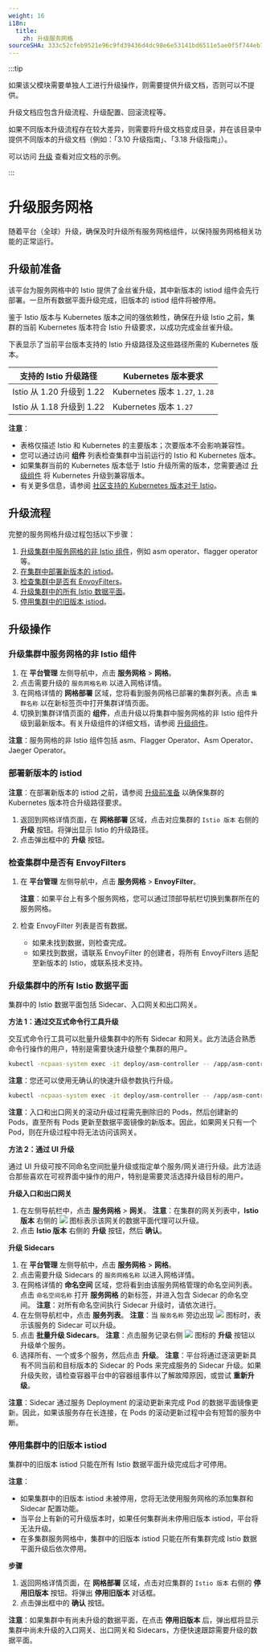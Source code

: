 ```yaml
---
weight: 16
i18n:
  title:
    zh: 升级服务网格
sourceSHA: 333c52cfeb9521e96c9fd39436d4dc98e6e53141bd6511e5ae0f5f744eb7bf76
---
```


:::tip

如果该父模块需要单独人工进行升级操作，则需要提供升级文档，否则可以不提供。

升级文档应包含升级流程、升级配置、回滚流程等。

如果不同版本升级流程存在较大差异，则需要将升级文档变成目录，并在该目录中提供不同版本的升级文档（例如：「3.10 升级指南」、「3.18 升级指南」）。

可以访问 [升级](https://product-doc-guide.alauda.cn/template/upgrade/example.html) 查看对应文档的示例。

:::

# 升级服务网格

随着平台（全球）升级，确保及时升级所有服务网格组件，以保持服务网格相关功能的正常运行。

## <span id="ref">升级前准备</span>

该平台为服务网格中的 Istio 提供了金丝雀升级，其中新版本的 istiod 组件会先行部署。一旦所有数据平面升级完成，旧版本的 istiod 组件将被停用。

鉴于 Istio 版本与 Kubernetes 版本之间的强依赖性，确保在升级 Istio 之前，集群的当前 Kubernetes 版本符合 Istio 升级要求，以成功完成金丝雀升级。

下表显示了当前平台版本支持的 Istio 升级路径及这些路径所需的 Kubernetes 版本。

| 支持的 Istio 升级路径        | Kubernetes 版本要求            |
| ----------------------------- | ------------------------------ |
| Istio 从 1.20 升级到 1.22     | Kubernetes 版本 `1.27`, `1.28` |
| Istio 从 1.18 升级到 1.22     | Kubernetes 版本 `1.27`         |

**注意**：

- 表格仅描述 Istio 和 Kubernetes 的主要版本；次要版本不会影响兼容性。
- 您可以通过访问 **组件** 列表检查集群中当前运行的 Istio 和 Kubernetes 版本。
- 如果集群当前的 Kubernetes 版本低于 Istio 升级所需的版本，您需要通过 [升级组件](@console-platform-docs/zh/platform-usermanual/clusterall/1cluster/11upgrade/) 将 Kubernetes 升级到兼容版本。
- 有关更多信息，请参阅 [社区支持的 Kubernetes 版本对于 Istio](https://istio.io/latest/docs/releases/supported-releases/)。

## 升级流程

完整的服务网格升级过程包括以下步骤：

1. [升级集群中服务网格的非 Istio 组件](#component)，例如 asm operator、flagger operator 等。
2. [在集群中部署新版本的 istiod](#newistiod)。
3. [检查集群中是否有 EnvoyFilters](#envoyfilters)。
4. [升级集群中的所有 Istio 数据平面](#data-planes)。
5. [停用集群中的旧版本 istiod](#oldistiod)。

## 升级操作

### <span id="component">升级集群中服务网格的非 Istio 组件</span>

1. 在 **平台管理** 左侧导航中，点击 **服务网格** > **网格**。
2. 点击需要升级的 `服务网格名称` 以进入网格详情。
3. 在网格详情的 **网格部署** 区域，您将看到服务网格已部署的集群列表。点击 `集群名称` 以在新标签页中打开集群详情页面。
4. 切换到集群详情页面的 **组件**，点击升级以将集群中服务网格的非 Istio 组件升级到最新版本。有关升级组件的详细文档，请参阅 [升级组件](@console-platform-docs/zh/platform-usermanual/clusterall/1cluster/11upgrade/)。

**注意**：服务网格的非 Istio 组件包括 asm、Flagger Operator、Asm Operator、Jaeger Operator。

### <span id="newistiod">部署新版本的 istiod</span>

**注意**：在部署新版本的 istiod 之前，请参阅 [升级前准备](#ref) 以确保集群的 Kubernetes 版本符合升级路径要求。

1. 返回到网格详情页面，在 **网格部署** 区域，点击对应集群的 `Istio 版本` 右侧的 **升级** 按钮。将弹出显示 Istio 的升级路径。
2. 点击弹出框中的 **升级** 按钮。

### <span id="envoyfilters">检查集群中是否有 EnvoyFilters</span>

1. 在 **平台管理** 左侧导航中，点击 **服务网格** > **EnvoyFilter**。

   **注意**：如果平台上有多个服务网格，您可以通过顶部导航栏切换到集群所在的服务网格。

2. 检查 EnvoyFilter 列表是否有数据。
   - 如果未找到数据，则检查完成。
   - 如果找到数据，请联系 EnvoyFilter 的创建者，将所有 EnvoyFilters 适配至新版本的 Istio，或联系技术支持。

### <span id="data-planes">升级集群中的所有 Istio 数据平面</span>

集群中的 Istio 数据平面包括 Sidecar、入口网关和出口网关。

**方法 1：通过交互式命令行工具升级**

交互式命令行工具可以批量升级集群中的所有 Sidecar 和网关。此方法适合熟悉命令行操作的用户，特别是需要快速升级整个集群的用户。

```bash
kubectl -ncpaas-system exec -it deploy/asm-controller -- /app/asm-controller bfg rollout
```

**注意**：您还可以使用无确认的快速升级参数执行升级。

```bash
kubectl -ncpaas-system exec -it deploy/asm-controller -- /app/asm-controller bfg rollout --no-prompt
```

**注意**：入口和出口网关的滚动升级过程需先删除旧的 Pods，然后创建新的 Pods，直至所有 Pods 更新至数据平面镜像的新版本。因此，如果网关只有一个 Pod，则在升级过程中将无法访问该网关。

**方法 2：通过 UI 升级**

通过 UI 升级可按不同命名空间批量升级或指定单个服务/网关进行升级。此方法适合那些喜欢在可视界面中操作的用户，特别是需要灵活选择升级目标的用户。

**升级入口和出口网关**

1. 在左侧导航栏中，点击 **服务网格** > **网关**。
   **注意**：在集群的网关列表中，**Istio 版本** 右侧的 ![](/zh/img/00feature.png) 图标表示该网关的数据平面代理可以升级。
2. 点击 **Istio 版本** 右侧的 **升级** 按钮，然后 **确认**。

**升级 Sidecars**

1. 在 **平台管理** 左侧导航中，点击 **服务网格** > **网格**。
2. 点击需要升级 Sidecars 的 `服务网格名称` 以进入网格详情。
3. 在网格详情的 **命名空间** 区域，您将看到由该服务网格管理的命名空间列表。点击 `命名空间名称` 打开 **服务网格** 的新标签，并进入包含 Sidecar 的命名空间。
   **注意**：对所有命名空间执行 Sidecar 升级时，请依次进行。
4. 在左侧导航栏中，点击 **服务列表**。
   **注意**：当 `服务名称` 旁边出现 ![](/zh/img/00feature.png) 图标时，表示该服务的 Sidecar 可以升级。
5. 点击 **批量升级 Sidecars**。
   **注意**：点击服务记录右侧 ![](/zh/img/00feature.png) 图标的 **升级** 按钮以升级单个服务。
6. 选择所有、一个或多个服务，然后点击 **升级**。
   **注意**：平台将通过逐滚更新具有不同当前和目标版本的 Sidecar 的 Pods 来完成服务的 Sidecar 升级。如果升级失败，请检查容器平台中的容器组事件以了解故障原因，或尝试 **重新升级**。

**注意**：Sidecar 通过服务 Deployment 的滚动更新来完成 Pod 的数据平面镜像更新。因此，如果该服务存在长连接，在 Pods 的滚动更新过程中会有短暂的服务中断。

### <span id="oldistiod">停用集群中的旧版本 istiod</span>

集群中的旧版本 istiod 只能在所有 Istio 数据平面升级完成后才可停用。

**注意**：

- 如果集群中的旧版本 istiod 未被停用，您将无法使用服务网格的添加集群和 Sidecar 配置功能。
- 当平台上有新的可升级版本时，如果任何集群尚未停用旧版本 istiod，平台将无法升级。
- 在多集群服务网格中，集群中的旧版本 istiod 只能在所有集群完成 Istio 数据平面升级后依次停用。

**步骤**

1. 返回网格详情页面，在 **网格部署** 区域，点击对应集群的 `Istio 版本` 右侧的 **停用旧版本** 按钮。将弹出 **停用旧版本** 对话框。
2. 点击弹出框中的 **确认** 按钮。

**注意**：如果集群中有尚未升级的数据平面，在点击 **停用旧版本** 后，弹出框将显示集群中尚未升级的入口网关、出口网关和 Sidecars，方便快速跟踪需要升级的数据平面。
